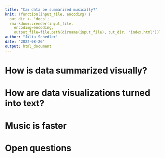 ```yaml
---
title: "Can data be summarized musically?"
knit: (function(input_file, encoding) {
  out_dir <- 'docs';
  rmarkdown::render(input_file,
    encoding=encoding,
    output_file=file.path(dirname(input_file), out_dir, 'index.html'))})
author: "Julia Schedler"
date: "2022-08-26"
output: html_document
---
```


# How is data summarized visually?
# How are data visualizations turned into text?
# Music is faster
# Open questions